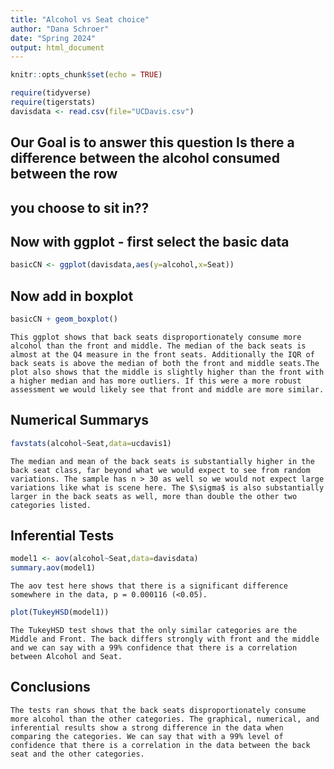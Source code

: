 ```yaml
---
title: "Alcohol vs Seat choice"
author: "Dana Schroer"
date: "Spring 2024"
output: html_document
---
```


```r
knitr::opts_chunk$set(echo = TRUE)
```

```r
require(tidyverse)
require(tigerstats)
davisdata <- read.csv(file="UCDavis.csv")
```
## Our Goal is to answer this question Is there a difference between the alcohol consumed between the row
## you choose to sit in??

## Now with ggplot - first select the basic data

```r
basicCN <- ggplot(davisdata,aes(y=alcohol,x=Seat))
```
## Now add in boxplot

```r
basicCN + geom_boxplot()
```

    This ggplot shows that back seats disproportionately consume more alcohol than the front and middle. The median of the back seats is almost at the Q4 measure in the front seats. Additionally the IQR of back seats is above the median of both the front and middle seats.The plot also shows that the middle is slightly higher than the front with a higher median and has more outliers. If this were a more robust assessment we would likely see that front and middle are more similar.  
  
## Numerical Summarys 
```r
favstats(alcohol~Seat,data=ucdavis1)
```
    The median and mean of the back seats is substantially higher in the back seat class, far beyond what we would expect to see from random variations. The sample has n > 30 as well so we would not expect large variations like what is scene here. The $\sigma$ is also substantially larger in the back seats as well, more than double the other two categories listed.

## Inferential Tests
```r
model1 <- aov(alcohol~Seat,data=davisdata)
summary.aov(model1)
```
    The aov test here shows that there is a significant difference somewhere in the data, p = 0.000116 (<0.05).

```r
plot(TukeyHSD(model1))
```

    The TukeyHSD test shows that the only similar categories are the Middle and Front. The back differs strongly with front and the middle and we can say with a 99% confidence that there is a correlation between Alcohol and Seat.

## Conclusions
    The tests ran shows that the back seats disproportionately consume more alcohol than the other categories. The graphical, numerical, and inferential results show a strong difference in the data when comparing the categories. We can say that with a 99% level of confidence that there is a correlation in the data between the back seat and the other categories.

